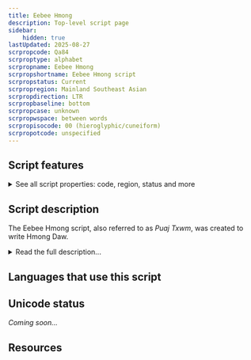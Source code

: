 ```yaml
---
title: Eebee Hmong
description: Top-level script page
sidebar:
    hidden: true
lastUpdated: 2025-08-27
scrpropcode: Qa84
scrproptype: alphabet
scrpropname: Eebee Hmong
scrpropshortname: Eebee Hmong script
scrpropstatus: Current
scrpropregion: Mainland Southeast Asian
scrpropdirection: LTR
scrpropbaseline: bottom
scrpropcase: unknown
scrpropwspace: between words
scrpropisocode: 00 (hieroglyphic/cuneiform)
scrpropotcode: unspecified
---
```



## Script features

<details>
<summary> See all script properties: code, region, status and more</summary>
<ScriptInfo />
</details>

## Script description

The Eebee Hmong script, also referred to as _Puaj Txwm_, was created to write Hmong Daw.

<details>
<summary>Read the full description...</summary>The script, also called the Sayaboury script, was created by Lord Mee Noo, and is said to have been created on January 1, 1978 in Sob Tuang, Nan Province in Thailand. Although this script is still currently used, the Romanized Popular Alphabet is more widely used in this region.

The script consists of 66 consonant characters, 5 vowel characters and 8 tone characters. The vowel characters are always combined as digraphs and tone marks follow these vowel digraphs. 

Syllables in the Eebee Hmong script are separated by white spaces in the text. In some instances, consonant onsets are doubled and words without consonant onsets begin with a specific symbol. 

Punctuation marks are utilized: the comma and full stop are used and represented by the existing UCS characters; there are also script-specific symbols to indicate questions, reduplication, chanting and intonation. There are different symbols for arithmetic operations such as addition, subtraction, division and multiplication. Furthermore, numerals 0-9 are represented in the Eebee Hmong script. 

_This script is not currently recognized by the [ISO 15924 standard](http://www.unicode.org/iso15924/), but is included in ScriptSource for research purposes. If you have any information on this script, please add the information to this site. Your contributions can be a great help in refining and expanding the ISO 15924 standard. The [Script Encoding Initiative](http://www.linguistics.berkeley.edu/sei/) is working to support the inclusion of this script in the standard, and contributions here will support their efforts._
</details>

## Languages that use this script

<WsList script='Qa84' wsMax='5' />

## Unicode status

_Coming soon..._

## Resources

<ScriptResources detailSummary='seemore' />

